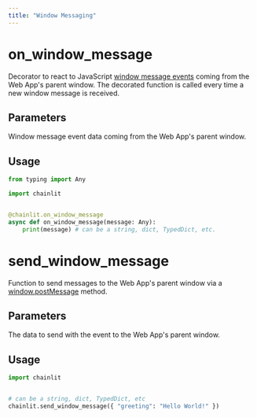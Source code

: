 ```yaml
---
title: "Window Messaging"
---
```


# on_window_message

Decorator to react to JavaScript [window message events](https://developer.mozilla.org/en-US/docs/Web/API/Window/message_event) coming from the Web App's parent window.
The decorated function is called every time a new window message is received.

## Parameters

<ParamField path="data" type="typing.Any">
  Window message event data coming from the Web App's parent window.
</ParamField>

## Usage

```python Code Example
from typing import Any

import chainlit


@chainlit.on_window_message
async def on_window_message(message: Any):
    print(message) # can be a string, dict, TypedDict, etc.
```

# send_window_message

Function to send messages to the Web App's parent window via a [window.postMessage](https://developer.mozilla.org/en-US/docs/Web/API/Window/postMessage) method.

## Parameters

<ParamField path="data" type="typing.Any">
  The data to send with the event to the Web App's parent window.
</ParamField>

## Usage

```python Code Example
import chainlit


# can be a string, dict, TypedDict, etc
chainlit.send_window_message({ "greeting": "Hello World!" })
```